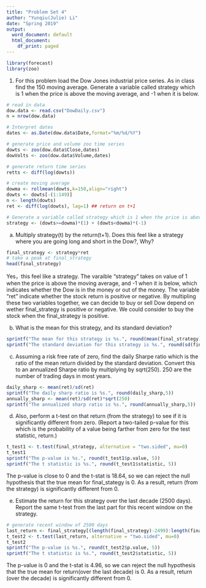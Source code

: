 ```yaml
---
title: "Problem Set 4"
author: "Yunqiu(Julie) Li"
date: "Spring 2019"
output:
  word_document: default
  html_document:
    df_print: paged
---
```



```r
library(forecast)
library(zoo)
```

1. For this problem load the Dow Jones industrial price series. As in class find the 150 moving average. Generate a variable called strategy which is 1 when the price is above the moving average, and -1 when it is below.

```r
# read in data
dow.data <- read.csv("DowDaily.csv")
n = nrow(dow.data)

# Interpret dates
dates <- as.Date(dow.data$Date,format="%m/%d/%Y")

# generate price and volume zoo time series
dowts <- zoo(dow.data$Close,dates)
dowVolts <- zoo(dow.data$Volume,dates)

# generate return time series
retts <- diff(log(dowts))

# create moving average 
dowma <- rollmean(dowts,k=150,align="right")
dowts <- dowts[-(1:149)]
n <- length(dowts)
ret <- diff(log(dowts), lag=1) ## return on t+1

# Generate a variable called strategy which is 1 when the price is above the moving average, and -1 when it is below.
strategy <- (dowts>=dowma)*(1) + (dowts<dowma)*(-1)

```

a. Multiply strategy(t) by the return(t+1). Does this feel like a strategy where you are going long and short in the Dow?, Why?
```r
final_strategy <- strategy*ret
# take a peak at final_strategy
head(final_strategy)
```
Yes，this feel like a strategy. The varaible "strategy" takes on value of 1 when the price is above the moving average, and -1 when it is below, which indicates whether the Dow is in the money or out of the money. The variable "ret" indicate whether the stock return is positive or negative. By multipling these two variables together, we can decide to buy or sell Dow depend on wether final_strategy is positive or negative. We could consider to buy the stock when the final_strategy is positive.


b. What is the mean for this strategy, and its standard deviation?
```r
sprintf("The mean for this strategy is %s.", round(mean(final_strategy),5))
sprintf("The standard deviation for this strategy is %s.", round(sd(final_strategy),5))
```


c. Assuming a risk free rate of zero, find the daily Sharpe ratio which is the ratio of the mean return divided by the standard deviation. Convert this to an annualized Sharpe ratio by multiplying by sqrt(250). 250 are the number of trading days in most years.
```r
daily_sharp <- mean(ret)/sd(ret)
sprintf("The daily sharp ratio is %s.", round(daily_sharp,5))
annually_sharp <- mean(ret)/sd(ret)*sqrt(250)
sprintf("The annualized sharp ratio is %s.", round(annually_sharp,5))
```

d. Also, perform a t-test on that return (from the strategy) to see if it is significantly different from zero. (Report a two-tailed p-value for this which is the probability of a value being farther from zero for the test statistic, return.)
```r
t_test1 <- t.test(final_strategy, alternative = "two.sided", mu=0)
t_test1
sprintf("The p-value is %s.", round(t_test1$p.value, 5))
sprintf("The t statistic is %s.", round(t_test1$statistic, 5))
```
The p-value is close to 0 and the t-stat is 18.64, so we can reject the null hypothesis that the true mean for final_stategy is 0. As a result, return (from the strategy) is significantly different from 0.

e. Estimate the return for this strategy over the last decade (2500 days). Report the same t-test from the last part for this recent window on the strategy.
```r
# generate recent window of 2500 days
last_return <- final_strategy[(length(final_strategy)-2499):length(final_strategy)]
t_test2 <- t.test(last_return, alternative = "two.sided", mu=0)
t_test2
sprintf("The p-value is %s.", round(t_test2$p.value, 5))
sprintf("The t statistic is %s.", round(t_test2$statistic, 5))

```
The p-value is 0 and the t-stat is 4.96, so we can reject the null hypothesis that the true mean for return(over the last decade) is 0. As a result, return (over the decade) is significantly different from 0.
